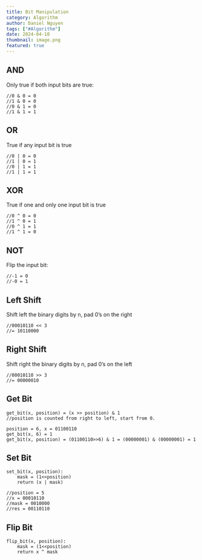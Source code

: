 ```yaml
---
title: Bit Manipulation
category: Algorithm
author: Daniel Nguyen
tags: ["#Algorithm"]
date: 2024-04-10
thumbnail: image.png
featured: true
---
```


## AND

Only true if both input bits are true:

```javscript
//0 & 0 = 0
//1 & 0 = 0
//0 & 1 = 0
//1 & 1 = 1
```

## OR

True if any input bit is true

```javscript
//0 | 0 = 0
//1 | 0 = 1
//0 | 1 = 1
//1 | 1 = 1
```

## XOR

True if one and only one input bit is true

```javscript
//0 ^ 0 = 0
//1 ^ 0 = 1
//0 ^ 1 = 1
//1 ^ 1 = 0
```

## NOT

Flip the input bit:

```javscript
//-1 = 0
//-0 = 1
```

## Left Shift

Shift left the binary digits by n, pad 0’s on the right

```javscript
//00010110 << 3
//= 10110000
```

## Right Shift

Shift right the binary digits by n, pad 0’s on the left

```javscript
//00010110 >> 3
//= 00000010
```

## Get Bit

```javscript
get_bit(x, position) = (x >> position) & 1
//position is counted from right to left, start from 0.

position = 6, x = 01100110
get_bit(x, 6) = 1
get_bit(x, position) = (01100110>>6) & 1 = (00000001) & (00000001) = 1
```

## Set Bit

```javscript
set_bit(x, position):
    mask = (1<<position)
    return (x | mask)

//position = 5
//x = 00010110
//mask = 0010000
//res = 00110110
```

## Flip Bit

```javscript
flip_bit(x, position):
    mask = (1<<position)
    return x ^ mask
```